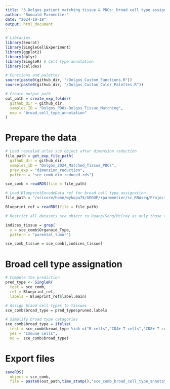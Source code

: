 ```yaml
---
title: "3.Dolgos patient matching tissue & PDOs: broad cell type assignation"
author: "Romuald Parmentier"
date: "2024-10-18"
output: html_document
---
```


```r

# Libraries
library(Seurat)
library(SingleCellExperiment)
library(ggplot2)
library(dplyr)
library(SingleR) # Cell type annotation
library(celldex)

# Functions and palettes
source(paste0(github_dir, "/Dolgos_Custom_Functions.R"))
source(paste0(github_dir, "/Dolgos_Custom_Color_Palettes.R"))

# Create output path
out_path = create_exp_folder(
  github_dir = github_dir,
  samples_ID = "Dolgos_PDOs-Dolgos_Tissue_Matching",
  exp = "broad_cell_type_annotation"
)

```

# Prepare the data

```r

# Load rescaled atlas sce object after dimension reduction
file_path = get_exp_file_path(
  github_dir = github_dir,
  samples_ID = "Dolgos_2024_Matched_Tissue_PDOs",
  prev_exp = "dimension_reduction", 
  pattern = "sce_comb_dim_reduced.rds")

sce_comb = readRDS(file = file_path) 

# Load BlueprintEncodeData ref for broad cell type assignation
file_path = "/scicore/home/wykopa75/GROUP/rparmentier/sc_RNAseq/Projects/data/BlueprintEncodeData/BlueprintEncodeData.rds"

Blueprint_ref = readRDS(file = file_path) 

```

```r

# Restrict all_datasets sce object to Huang/Song/McCray as only those cells will be assigned thanks to singleR

indices_tissue = grep(
  x = sce_comb$Organoid_Type,
  pattern = "parental_tumor")

sce_comb_tissue = sce_comb[,indices_tissue]

```

# Broad cell type assignation

```r
# Compute the prediction
pred_type <- SingleR(
  test = sce_comb, 
  ref = Blueprint_ref, 
  labels = Blueprint_ref$label.main)

# Assign braod cell types to tissues
sce_comb$broad_type = pred_type$pruned.labels

```


```r

# Simplify broad type catagories
sce_comb$broad_type = ifelse(
  test = sce_comb$broad_type %in% c("B-cells","CD4+ T-cells","CD8+ T-cells","Eosinophils","HSC","Macrophages", "Monocytes","NK cells"),
  yes = "Immune cells",
  no =  sce_comb$broad_type)


```


# Export files

```r

saveRDS(
  object = sce_comb,
  file = paste0(out_path,time_stamp(),"sce_comb_broad_cell_type_annotated.rds"))

```



